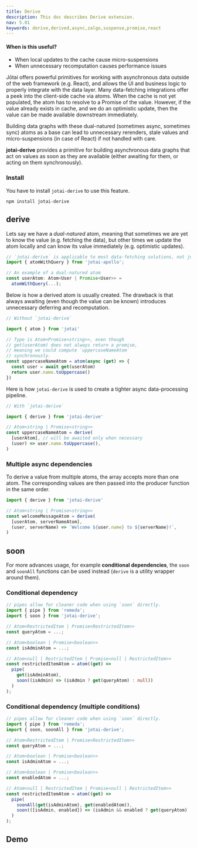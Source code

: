 ```yaml
---
title: Derive
description: This doc describes Derive extension.
nav: 5.01
keywords: derive,derived,async,zalgo,suspense,promise,react
---
```


#### When is this useful?

- When local updates to the cache cause micro-suspensions
- When unnecessary recomputation causes performance issues

Jōtai offers powerful primitives for working with asynchronous data outside of the web framework (e.g. React), and allows the UI and business logic to properly integrate with the data layer. Many data-fetching integrations offer a peek into the client-side cache via atoms. When the cache is not yet populated, the atom has to resolve to a Promise of the value. However, if the value already exists in cache, and we do an optimistic update, then the value can be made available downstream immediately.

Building data graphs with these dual-natured (sometimes async, sometimes sync) atoms as a base can lead to unnecessary rerenders, stale values and micro-suspensions (in case of React) if not handled with care.

**jotai-derive** provides a primitive for building asynchronous data graphs that act on values as soon as they are available (either awaiting for them, or acting on them synchronously).

### Install

You have to install `jotai-derive` to use this feature.

```
npm install jotai-derive
```

## derive

Lets say we have a _dual-natured_ atom, meaning that sometimes we are yet to
know the value (e.g. fetching the data), but other times we update the atom
locally and can know its value immediately (e.g. optimistic updates).

```ts
// `jotai-derive` is applicable to most data-fetching solutions, not just `jotai-apollo`
import { atomWithQuery } from 'jotai-apollo';

// An example of a dual-natured atom
const userAtom: Atom<User | Promise<User>> =
  atomWithQuery(...);

```

Below is how a derived atom is usually created. The drawback is that always awaiting (even though the value can be known)
introduces unnecessary deferring and recomputation.

```ts
// Without `jotai-derive`

import { atom } from 'jotai'

// Type is Atom<Promise<string>>, even though
// get(userAtom) does not always return a promise,
// meaning we could compute `uppercaseNameAtom`
// synchronously.
const uppercaseNameAtom = atom(async (get) => {
  const user = await get(userAtom)
  return user.name.toUppercase()
})
```

Here is how `jotai-derive` is used to create a tighter async data-processing pipeline.

```ts
// With `jotai-derive`

import { derive } from 'jotai-derive'

// Atom<string | Promise<string>>
const uppercaseNameAtom = derive(
  [userAtom], // will be awaited only when necessary
  (user) => user.name.toUppercase(),
)
```

### Multiple async dependencies

To derive a value from multiple atoms, the array accepts more than one atom. The corresponding values are then passed
into the producer function in the same order.

```ts
import { derive } from 'jotai-derive'

// Atom<string | Promise<string>>
const welcomeMessageAtom = derive(
  [userAtom, serverNameAtom],
  (user, serverName) => `Welcome ${user.name} to ${serverName}!`,
)
```

## soon

For more advances usage, for example **conditional dependencies**, the `soon` and `soonAll` functions
can be used instead (`derive` is a utility wrapper around them).

### Conditional dependency

```ts
// pipes allow for cleaner code when using `soon` directly.
import { pipe } from 'remeda';
import { soon } from 'jotai-derive';

// Atom<RestrictedItem | Promise<RestrictedItem>>
const queryAtom = ...;

// Atom<boolean | Promise<boolean>>
const isAdminAtom = ...;

// Atom<null | RestrictedItem | Promise<null | RestrictedItem>>
const restrictedItemAtom = atom((get) =>
  pipe(
    get(isAdminAtom),
    soon((isAdmin) => (isAdmin ? get(queryAtom) : null))
  )
);
```

### Conditional dependency (multiple conditions)

```ts
// pipes allow for cleaner code when using `soon` directly.
import { pipe } from 'remeda';
import { soon, soonAll } from 'jotai-derive';

// Atom<RestrictedItem | Promise<RestrictedItem>>
const queryAtom = ...;

// Atom<boolean | Promise<boolean>>
const isAdminAtom = ...;

// Atom<boolean | Promise<boolean>>
const enabledAtom = ...;

// Atom<null | RestrictedItem | Promise<null | RestrictedItem>>
const restrictedItemAtom = atom((get) =>
  pipe(
    soonAll(get(isAdminAtom), get(enabledAtom)),
    soon(([isAdmin, enabled]) => (isAdmin && enabled ? get(queryAtom) : null))
  )
);

```

## Demo

<CodeSandbox id="jotai-derive-example-7422pk" />

